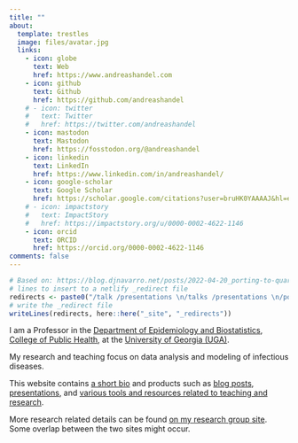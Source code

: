 ---
title: ""
about:
  template: trestles
  image: files/avatar.jpg
  links:
    - icon: globe
      text: Web
      href: https://www.andreashandel.com
    - icon: github
      text: Github
      href: https://github.com/andreashandel
    # - icon: twitter
    #   text: Twitter
    #   href: https://twitter.com/andreashandel
    - icon: mastodon
      text: Mastodon
      href: https://fosstodon.org/@andreashandel
    - icon: linkedin
      text: LinkedIn
      href: https://www.linkedin.com/in/andreashandel/
    - icon: google-scholar
      text: Google Scholar
      href: https://scholar.google.com/citations?user=bruHK0YAAAAJ&hl=en
    # - icon: impactstory
    #   text: ImpactStory
    #   href: https://impactstory.org/u/0000-0002-4622-1146
    - icon: orcid
      text: ORCID
      href: https://orcid.org/0000-0002-4622-1146
comments: false
---

```{r, echo=FALSE, eval = TRUE}
# Based on: https://blog.djnavarro.net/posts/2022-04-20_porting-to-quarto/#netlify-redirects
# lines to insert to a netlify _redirect file
redirects <- paste0("/talk /presentations \n/talks /presentations \n/post /posts")
# write the _redirect file
writeLines(redirects, here::here("_site", "_redirects"))
```

I am a Professor in the [Department of Epidemiology and Biostatistics](https://publichealth.uga.edu/departments/epidemiology-biostatistics/), [College of Public Health](https://www.publichealth.uga.edu/), at the [University of Georgia (UGA)](https://www.uga.edu/).

My research and teaching focus on data analysis and modeling of infectious diseases.

This website contains [a short bio](about.qmd) and products such as [blog posts](/posts/), [presentations](/presentations/), and [various tools and resources related to teaching and research](/projects/).

More research related details can be found [on my research group site](https://handelgroup.uga.edu/). Some overlap between the two sites might occur.

<!-- I send out a monthly (or less frequent) newsletter with updates and musings on my various projects. If interested, [you can subscribe here.](subscribe.html) -->
